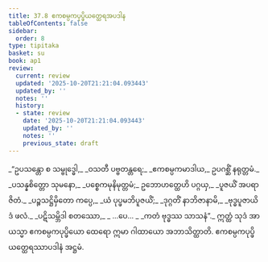 ```yaml
---
title: 37.8 ဧကစမ္ပကပုပ္ဖိယတ္ထေရအပဒါန
tableOfContents: false
sidebar:
  order: 8
type: tipitaka
basket: su
book: ap1
review:
  current: review
  updated: '2025-10-20T21:21:04.093443'
  updated_by: ''
  notes: ''
  history:
  - state: review
    date: '2025-10-20T21:21:04.093443'
    updated_by: ''
    notes: ''
    previous_state: draft
---
```



<DynamicBreadcrumb />


<ReviewStatus review={frontmatter.review} showDetails={true} />

<HypothesisAnnotation frontmatter={frontmatter} />

<Division number="27" book="ap1" e="ch" v="20" p="333">

<Paragraph number="4073" type="verses" book="ap1">
_“ဥပသန္တော စ သမ္ဗုဒ္ဓေါ,_  
_ဝသတီ ပဗ္ဗတန္တရေ;_  
_ဧကစမ္ပကမာဒါယ,_  
ဥပဂစ္ဆိံ နရုတ္တမံ._  

</Paragraph>

</Division>
<Division number="28" book="ap1" e="ch" v="20" p="333">

<Paragraph number="4074" type="verses" book="ap1">
_ပသန္နစိတ္တော သုမနော,_  
_ပစ္စေကမုနိမုတ္တမံ;_  
ဥဘောဟတ္ထေဟိ ပဂ္ဂယှ,_  
_ပူဇယိံ အပရာဇိတံ._  

</Paragraph>

</Division>
<Division number="29" book="ap1" e="ch" v="20" p="333">

<Paragraph number="4075" type="verses" book="ap1">
_ပဉ္စသဋ္ဌိမှိတော ကပ္ပေ,_  
_ယံ ပုပ္ဖမဘိပူဇယိံ;_  
_ဒုဂ္ဂတိံ နာဘိဇာနာမိ,_  
_ဗုဒ္ဓပူဇာယိဒံ ဖလံ._  

</Paragraph>

</Division>
<Division number="30" book="ap1" e="ch" v="20" p="333">

<Paragraph number="4076" type="verses" book="ap1">
_ပဋိသမ္ဘိဒါ စတဿော,_  
_ …ပေ… _  
_ကတံ ဗုဒ္ဓဿ သာသနံ”._  

</Paragraph>

<Paragraph number="4077" book="ap1">
ဣတ္ထံ သုဒံ အာယသ္မာ ဧကစမ္ပကပုပ္ဖိယော ထေရော ဣမာ ဂါထာယော အဘာသိတ္ထာတိ.

</Paragraph>
</Division>

<Paragraph number="4078" type="center" book="ap1">
ဧကစမ္ပကပုပ္ဖိယတ္ထေရဿာပဒါနံ အဋ္ဌမံ.
</Paragraph>